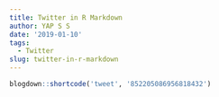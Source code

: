 ```yaml
---
title: Twitter in R Markdown
author: YAP S S
date: '2019-01-10'
tags:
  - Twitter
slug: twitter-in-r-markdown
---
```

```r
blogdown::shortcode('tweet', '852205086956818432')
```
